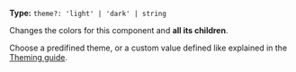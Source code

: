 **Type:** `theme?: 'light' | 'dark' | string`

Changes the colors for this component and **all its children**.

Choose a predifined theme, or a custom value defined like explained in the [Theming guide](/overview/theming).
